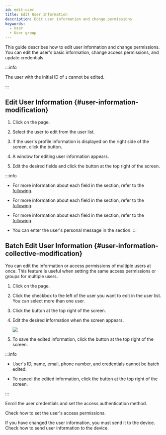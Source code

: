 ```yaml
---
id: edit-user
title: Edit User Information
description: Edit user information and change permissions.
keywords:
  - User
  - User group
---
```


This guide describes how to edit user information and change permissions. You can edit the user's basic information, change access permissions, and update credentials.

:::info

The user with the initial ID of `1` cannot be edited.

:::

## Edit User Information {#user-information-modification}

1. Click <Cmd sid='shell.header.user' /> on the <Cmd sid='shell.header.launcher' /> page.

2. Select the user to edit from the user list.

3. If the user's profile information is displayed on the right side of the screen, click the <Cmd sid='team.user.preview.button.seeMore' /> button.

4. A window for editing user information appears.

5. Edit the desired fields and click the <Cmd sid='common.save' /> button at the top right of the screen.

:::info

* For more information about each field in the <Cmd sid='team.user.information' /> section, refer to the [following](add-user-basic-info).

* For more information about each field in the <Cmd sid='team.user.credential.title' /> section, refer to the [following](enroll-credential).

* For more information about each field in the <Cmd sid='team.user.permission.title' /> section, refer to the [following](set-permission).

* You can enter the user's personal message in the <Cmd sid='common.advanced' product='2' /> section.
  :::

## Batch Edit User Information {#user-information-collective-modification}

You can edit the information or access permissions of multiple users at once. This feature is useful when setting the same access permissions or groups for multiple users.

1. Click <Cmd sid='shell.header.user' /> on the <Cmd sid='shell.header.launcher' /> page.

2. Click the checkbox to the left of the user you want to edit in the user list. You can select more than one user.

3. Click the <Cmd sid='common.batchEdit' /> button at the top right of the screen.

4. Edit the desired information when the <Cmd sid='common.batchEdit' /> screen appears.

   <Image src='/img/biostarx-edit-user-batch-edit.png' />

5. To save the edited information, click the <Cmd sid='common.save' /> button at the top right of the screen.

:::info

* User's ID, name, email, phone number, and credentials cannot be batch edited.

* To cancel the edited information, click the <Cmd sid='common.cancel' /> button at the top right of the screen.

:::

<NextStep>
<NextItem to='enroll-credential'>

Enroll the user credentials and set the access authentication method.

</NextItem>
<NextItem to='set-permission'>

Check how to set the user's access permissions.

</NextItem>
<NextItem to='transfer-user-info-to-device'>

If you have changed the user information, you must send it to the device. Check how to send user information to the device.

</NextItem>
</NextStep>
